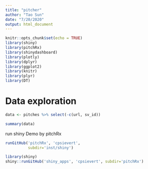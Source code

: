 ```yaml
---
title: "pitcher"
author: "Tao Sun"
date: "7/20/2020"
output: html_document
---
```


```r
knitr::opts_chunk$set(echo = TRUE)
library(shiny)
library(pitchRx)
library(shinydashboard)
library(plotly)
library(dplyr)
library(ggplot2)
library(knitr)
library(plyr)
library(DT)
```

# Data exploration
```r
data <- pitches %>% select(-c(url, sv_id))

summary(data)


```

run shiny Demo by pitchRx

```r
runGitHub('pitchRx', 'cpsievert', 
          subdir='inst/shiny')
```
```r
library(shiny)
shiny::runGitHub('shiny_apps', 'cpsievert', subdir='pitchRx')
```


